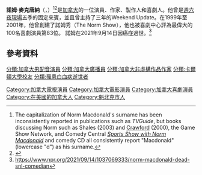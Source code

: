 {{Infobox comedian
|name = Norm Macdonald
|image = Norm Macdonald.jpg
|caption=
|birth_date = {{birth date|1959|10|17}}
|death_date = {{death date and age|2021|9|14|1959|10|17|mf=y}}
|birth_place = {{CAN}}[[魁北克省|魁北克省]][[魁北克市|魁北克市]]
|death_place = {{USA}}[[加州|加州]][[洛杉磯|洛杉磯]]
|birth_name = Norman Gene Macdonald
|medium = 
|nationality = [[加拿大|加拿大]]
|active = 1987年–2021年
|genre = 
|spouse = Connie Macdonald (1988–1999; divorced; 1 child)
|children = Dylan Macdonald 
|notable_work= 
}}
'''諾姆·麥克唐納'''（'''{{lang-en|Norman Gene Macdonald}}'''，{{bd|1959年|10月17日|2021年|9月14日|catIdx=MacDonald}}）<ref>The capitalization of Norm Macdonald's surname has been inconsistently reported in publications such as ''TVGuide'', but books discussing Norm such as Shales (2003) and [http://books.google.com/books?id=hAdZIuU0wFgC&pg=PA60&dq=norm+macdonald&hl=en&ei=KtvcTdDWFomosQPcvI2SBw&sa=X&oi=book_result&ct=result&resnum=6&ved=0CEoQ6AEwBQ#v=onepage&q=norm%20macdonald&f=false Crawford] {{Wayback|url=http://books.google.com/books?id=hAdZIuU0wFgC&pg=PA60&dq=norm+macdonald&hl=en&ei=KtvcTdDWFomosQPcvI2SBw&sa=X&oi=book_result&ct=result&resnum=6&ved=0CEoQ6AEwBQ#v=onepage&q=norm%20macdonald&f=false |date=20140112034034 }} (2000), the Game Show Network, and Comedy Central ''[[Sports_Show_with_Norm_Macdonald|Sports Show with Norm Macdonald]]'' and comedy CD all consistently report "Macdonald" (lowercase "d") as his surname.</ref><ref name="TVGuide">{{cite web |url=http://www.tvguide.com/celebrities/norm-macdonald168320 |title=Norm Macdonald biography |publisher=[[TV_Guide|TVGuide.com]] |accessdate=11 December 2015 |archivedate=2015-12-11 |archiveurl=https://www.webcitation.org/6dhR8i4tQ?url=http://www.tvguide.com/celebrities/norm-macdonald/168320 |deadurl=no }}</ref>是[[加拿大|加拿大]]的一位演員、作家、製作人和喜劇人。他曾是[[週六夜現場|週六夜現場]]五季的固定來賓，並且曾主持了三年的Weekend Update。在1999年至2001年，他曾創建了諾姆秀（The Norm Show），他也被喜劇中心評為最偉大的100名喜劇演員第83位。
諾姆在2021年9月14日因癌症過世。<ref>https://www.npr.org/2021/09/14/1037069333/norm-macdonald-dead-snl-comedian</ref>

==參考資料==
{{reflist|30em}}

{{DEFAULTSORT:Macdonald}}
[[Category:加拿大電視演員|Category:加拿大電視演員]]
[[Category:加拿大電影演員|Category:加拿大電影演員]]
[[分類:加拿大男配音演員|分類:加拿大男配音演員]]
[[Category:加拿大喜劇演員|Category:加拿大喜劇演員]]
[[分類:加拿大廣播員|分類:加拿大廣播員]]
[[分類:加拿大非虛構作品作家|分類:加拿大非虛構作品作家]]
[[分類:卡爾頓大學校友|分類:卡爾頓大學校友]]
[[Category:在美國的加拿大人|Category:在美國的加拿大人]]
[[Category:魁北克市人|Category:魁北克市人]]
[[分類:罹患白血病逝世者|分類:罹患白血病逝世者]]